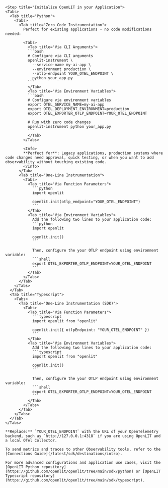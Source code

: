     <Step title="Initialize OpenLIT in your Application">
    <Tabs>
      <Tab title="Python">
        <Tabs>
          <Tab title="Zero Code Instrumentation">
            Perfect for existing applications - no code modifications needed:
            
            <Tabs>
              <Tab title="Via CLI Arguments">
              ```bash
              # Configure via CLI arguments
              openlit-instrument \
                --service-name my-ai-app \
                --environment production \
                --otlp-endpoint YOUR_OTEL_ENDPOINT \
                python your_app.py
              ```
              </Tab>
              <Tab title="Via Environment Variables">
              ```bash
              # Configure via environment variables
              export OTEL_SERVICE_NAME=my-ai-app
              export OTEL_DEPLOYMENT_ENVIRONMENT=production
              export OTEL_EXPORTER_OTLP_ENDPOINT=YOUR_OTEL_ENDPOINT
              
              # Run with zero code changes
              openlit-instrument python your_app.py
              ```
              </Tab>
            </Tabs>
            
            <Info>
            **Perfect for**: Legacy applications, production systems where code changes need approval, quick testing, or when you want to add observability without touching existing code.
            </Info>
          </Tab>
          <Tab title="One-Line Instrumentation">
            <Tabs>
              <Tab title="Via Function Parameters">
                ```python
                import openlit

                openlit.init(otlp_endpoint="YOUR_OTEL_ENDPOINT")
                ```
              </Tab>
              <Tab title="Via Environment Variables">
                Add the following two lines to your application code:
                ```python
                import openlit

                openlit.init()
                ```

                Then, configure the your OTLP endpoint using environment variable:
                ```shell
                export OTEL_EXPORTER_OTLP_ENDPOINT=YOUR_OTEL_ENDPOINT
                ```
              </Tab>
            </Tabs>
          </Tab>
        </Tabs>
      </Tab>
      <Tab title="Typescript">
        <Tabs>
          <Tab title="One-Line Instrumentation (SDK)">
            <Tabs>
              <Tab title="Via Function Parameters">
                ```typescript
                import openlit from "openlit"

                openlit.init({ otlpEndpoint: "YOUR_OTEL_ENDPOINT" })
                ```
              </Tab>
              <Tab title="Via Environment Variables">
                Add the following two lines to your application code:
                ```typescript
                import openlit from "openlit"

                openlit.init()
                ```

                Then, configure the your OTLP endpoint using environment variable:
                ```shell
                export OTEL_EXPORTER_OTLP_ENDPOINT=YOUR_OTEL_ENDPOINT
                ```
              </Tab>
            </Tabs>
          </Tab>
        </Tabs>
      </Tab>
    </Tabs>
    
    **Replace:** `YOUR_OTEL_ENDPOINT` with the URL of your OpenTelemetry backend, such as `http://127.0.0.1:4318` if you are using OpenLIT and a local OTel Collector.

    To send metrics and traces to other Observability tools, refer to the [Connections Guide](/latest/sdk/destinations/intro).

    For more advanced configurations and application use cases, visit the [OpenLIT Python repository](https://github.com/openlit/openlit/tree/main/sdk/python) or [OpenLIT Typescript repository](https://github.com/openlit/openlit/tree/main/sdk/typescript).
  </Step>